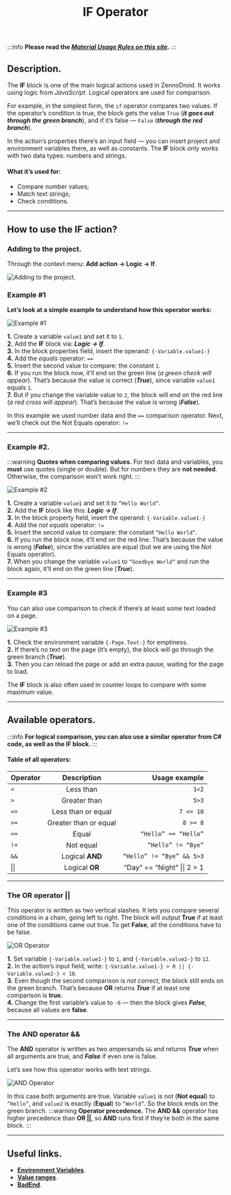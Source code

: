 ﻿---
sidebar_position: 1
title: IF Operator
description: The "If ... then ..." condition.
---
:::info **Please read the [*Material Usage Rules on this site*](../../Disclaimer).**
:::
## Description.
The **IF** block is one of the main logical actions used in ZennoDroid. It works using logic from *JavaScript*. Logical operators are used for comparison.

For example, in the simplest form, the `if` operator compares two values. If the operator’s condition is true, the block gets the value `True` (***it goes out through the green branch***), and if it’s false — `False` (***through the red branch***).

In the action’s properties there’s an input field — you can insert project and environment variables there, as well as constants. The **IF** block only works with two data types: numbers and strings.

#### What it’s used for:
- Compare number values;
- Match text strings;
- Check conditions.
_______________________________________________
## How to use the IF action?
### Adding to the project.
Through the context menu: **Add action → Logic → If**.

![Adding to the project.](./assets/IF/IF_pic6.png)

### Example #1
**Let’s look at a simple example to understand how this operator works:**

![Example #1](./assets/IF/IF_pic1.png)

**1.** Create a variable `value1` and set it to `1`.  
**2.** Add the **IF** block via: ***Logic → If***.  
**3.** In the block properties field, insert the operand: `{-Variable.value1-}`  
**4.** Add the *equals* operator: `==`  
**5.** Insert the second value to compare: the constant `1`.  
**6.** If you run the block now, it’ll end on the green line (*a green check will appear*). That’s because the value is correct (***True***), since variable `value1` equals `1`.  
**7.** But if you change the variable value to `2`, the block will end on the red line (*a red cross will appear*). That’s because the value is wrong (***False***).  

In this example we used number data and the `==` comparison operator. Next, we’ll check out the Not Equals operator: `!=`
_______________________________________________
### Example #2.
:::warning **Quotes when comparing values.**
For text data and variables, you **must** use quotes (single or double). But for numbers they are **not needed**. Otherwise, the comparison won’t work right.
:::

![Example #2](./assets/IF/IF_pic2.png)

**1.** Create a variable `value1` and set it to `“Hello World“`.  
**2.** Add the **IF** block like this: ***Logic → If***.  
**3.** In the block property field, insert the operand: `{-Variable.value1-}`  
**4.** Add the *not equals* operator: `!=`  
**5.** Insert the second value to compare: the constant `“Hello World“`.  
**6.** If you run the block now, it’ll end on the red line. That’s because the value is wrong (***False***), since the variables are equal (but we are using the Not Equals operator).  
**7.** When you change the variable `value1` to `“Goodbye World“` and run the block again, it’ll end on the green line (***True***).  
_______________________________________________
### Example #3
You can also use comparison to check if there’s at least some text loaded on a page.

![Example #3](./assets/IF/IF_pic5.png)

**1.** Check the environment variable `{-Page.Text-}` for emptiness.  
**2.** If there’s no text on the page (it’s empty), the block will go through the green branch (***True***).  
**3.** Then you can reload the page or add an extra pause, waiting for the page to load.  

The **IF** block is also often used in counter loops to compare with some maximum value.
_______________________________________________
## Available operators.
:::info **For logical comparison, you can also use a similar operator from C# code, as well as the IF block.**
:::
#### Table of all operators:
| Operator  |      Description     |  Usage example |
|----------|:-------------:|------:|
| `<` |  Less than | `1<2` |
| `>` |  Greater than   |   `5>3` |
| `<=` | Less than or equal | `7 <= 10` |  
| `>=` |  Greater than or equal | `8 >= 8` |
| `==` |    Equal   |   `“Hello” == “Hello”` |
| `!=` | Not equal | `“Hello” != “Bye”` |
| `&&` |  Logical **AND** | `“Hello” != “Bye” && 5>3` |
| &#124;&#124; |    Logical **OR**   |  “Day“ == “Night” &#124;&#124; 2 > 1  |
_______________________________________________
### The OR operator ||
This operator is written as two vertical slashes. It lets you compare several conditions in a chain, going left to right. The block will output **True** if at least one of the conditions came out true. To get **False**, all the conditions have to be false.

![OR Operator](./assets/IF/IF_pic3.png)

**1.** Set variable `{-Variable.value1-}` to `1`, and `{-Variable.value2-}` to `12`.  
**2.** In the action’s input field, write: `{-Variable.value1-} > 0 || {-Variable.value2-} < 10`.  
**3.** Even though the second comparison is *not correct*, the block still ends on the green branch. That’s because **OR** returns ***True*** if at least one comparison is **true**.  
**4.** Change the first variable’s value to `-6` — then the block gives ***False***, because all values are **false**.  
_______________________________________________
### The AND operator &&
The **AND** operator is written as two ampersands `&&` and returns ***True*** when all arguments are true, and ***False*** if even one is false.

Let’s see how this operator works with text strings.

![AND Operator](./assets/IF/IF_pic4.png)

In this case both arguments are true. Variable `value1` is not (**Not equal**) to `“Hello“`, and `value2` is exactly (**Equal**) to `“World“`. So the block ends on the green branch.
:::warning **Operator precedence.**
The **AND &&** operator has higher precedence than **OR ||**, so **AND** runs first if they’re both in the same block.
:::
_______________________________________________
## Useful links.
- [**Environment Variables**](../../pm/Creating/Variables).
- [**Value ranges**](../../pm/Creating/Value_Ranges).
- [**BadEnd**](./BadEnd).